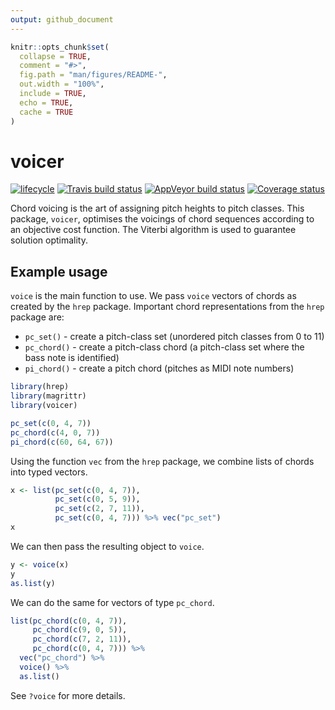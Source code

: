 ```yaml
---
output: github_document
---
```


```r
knitr::opts_chunk$set(
  collapse = TRUE,
  comment = "#>",
  fig.path = "man/figures/README-",
  out.width = "100%",
  include = TRUE,
  echo = TRUE,
  cache = TRUE
)
```

# voicer

[![lifecycle](https://img.shields.io/badge/lifecycle-experimental-orange.svg)](https://www.tidyverse.org/lifecycle/#experimental)
[![Travis build status](https://travis-ci.org/pmcharrison/voicer.svg?branch=master)](https://travis-ci.org/pmcharrison/voicer)
[![AppVeyor build status](https://ci.appveyor.com/api/projects/status/github/pmcharrison/voicer?branch=master&svg=true)](https://ci.appveyor.com/project/pmcharrison/voicer)
[![Coverage status](https://coveralls.io/repos/github/pmcharrison/voicer/badge.svg)](https://coveralls.io/r/pmcharrison/voicer?branch=master)

Chord voicing is the art of assigning pitch heights to pitch classes.
This package, `voicer`, 
optimises the voicings of chord sequences according to an objective cost function.
The Viterbi algorithm is used to guarantee solution optimality.

## Example usage

`voice` is the main function to use.
We pass `voice` vectors of chords as created by the `hrep` package.
Important chord representations from the `hrep` package are:

- `pc_set()` - create a pitch-class set (unordered pitch classes from 0 to 11)
- `pc_chord()` - create a pitch-class chord
(a pitch-class set where the bass note is identified)
- `pi_chord()` - create a pitch chord (pitches as MIDI note numbers)

```r
library(hrep)
library(magrittr)
library(voicer)

pc_set(c(0, 4, 7))
pc_chord(c(4, 0, 7))
pi_chord(c(60, 64, 67))
```

Using the function `vec` from the `hrep` package, 
we combine lists of chords into typed vectors.

```r
x <- list(pc_set(c(0, 4, 7)), 
          pc_set(c(0, 5, 9)),
          pc_set(c(2, 7, 11)), 
          pc_set(c(0, 4, 7))) %>% vec("pc_set")
x
```

We can then pass the resulting object to `voice`.

```r
y <- voice(x)
y 
as.list(y)
```

We can do the same for vectors of type `pc_chord`.

```r
list(pc_chord(c(0, 4, 7)), 
     pc_chord(c(9, 0, 5)),
     pc_chord(c(7, 2, 11)), 
     pc_chord(c(0, 4, 7))) %>% 
  vec("pc_chord") %>% 
  voice() %>% 
  as.list()
```

See `?voice` for more details.
